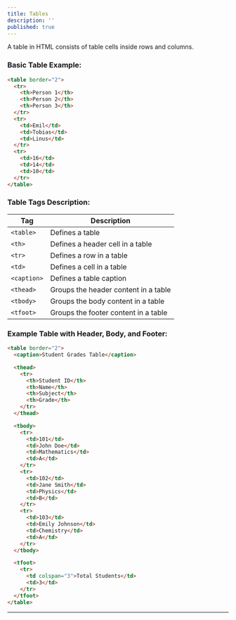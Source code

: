 ```yaml
---
title: Tables
description: ''
published: true
---
```


A table in HTML consists of table cells inside rows and columns.

### Basic Table Example:
```html
<table border="2">
  <tr>
    <th>Person 1</th>
    <th>Person 2</th>
    <th>Person 3</th>
  </tr>
  <tr>
    <td>Emil</td>
    <td>Tobias</td>
    <td>Linus</td>
  </tr>
  <tr>
    <td>16</td>
    <td>14</td>
    <td>10</td>
  </tr>
</table>
```

### Table Tags Description:

| Tag         | Description                                        |
|-------------|----------------------------------------------------|
| `<table>`   | Defines a table                                    |
| `<th>`      | Defines a header cell in a table                   |
| `<tr>`      | Defines a row in a table                           |
| `<td>`      | Defines a cell in a table                          |
| `<caption>` | Defines a table caption                            |
| `<thead>`   | Groups the header content in a table               |
| `<tbody>`   | Groups the body content in a table                 |
| `<tfoot>`   | Groups the footer content in a table               |

### Example Table with Header, Body, and Footer:

```html
<table border="2">
  <caption>Student Grades Table</caption>

  <thead>
    <tr>
      <th>Student ID</th>
      <th>Name</th>
      <th>Subject</th>
      <th>Grade</th>
    </tr>
  </thead>

  <tbody>
    <tr>
      <td>101</td>
      <td>John Doe</td>
      <td>Mathematics</td>
      <td>A</td>
    </tr>
    <tr>
      <td>102</td>
      <td>Jane Smith</td>
      <td>Physics</td>
      <td>B</td>
    </tr>
    <tr>
      <td>103</td>
      <td>Emily Johnson</td>
      <td>Chemistry</td>
      <td>A</td>
    </tr>
  </tbody>

  <tfoot>
    <tr>
      <td colspan="3">Total Students</td>
      <td>3</td>
    </tr>
  </tfoot>
</table>
```
--- 
